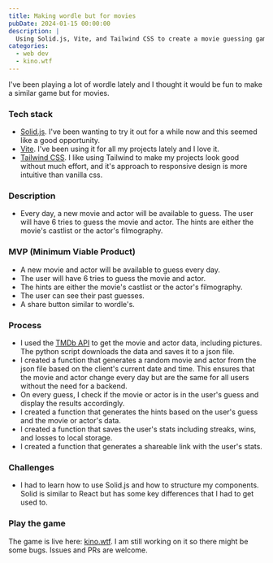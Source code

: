 ---
title: Making wordle but for movies
pubDate: 2024-01-15 00:00:00
description: |
  Using Solid.js, Vite, and Tailwind CSS to create a movie guessing game similar to wordle.
categories:
  - web dev
  - kino.wtf
---

I've been playing a lot of wordle lately and I thought it would be fun to make a similar game but for movies.

### Tech stack
- [Solid.js](https://www.solidjs.com/). I've been wanting to try it out for a while now and this seemed like a good opportunity.
- [Vite](https://vitejs.dev/). I've been using it for all my projects lately and I love it.
- [Tailwind CSS](https://tailwindcss.com/). I like using Tailwind to make my projects look good without much effort, and it's approach to responsive design is more intuitive than vanilla css.

### Description
- Every day, a new movie and actor will be available to guess. The user will have 6 tries to guess the movie and actor. The hints are either the movie's castlist or the actor's filmography.

### MVP (Minimum Viable Product)
- A new movie and actor will be available to guess every day.
- The user will have 6 tries to guess the movie and actor.
- The hints are either the movie's castlist or the actor's filmography.
- The user can see their past guesses.
- A share button similar to wordle's.

### Process
- I used the [TMDb API](https://www.themoviedb.org/documentation/api) to get the movie and actor data, including pictures. The python script downloads the data and saves it to a json file.
- I created a function that generates a random movie and actor from the json file based on the client's current date and time. This ensures that the movie and actor change every day but are the same for all users without the need for a backend.
- On every guess, I check if the movie or actor is in the user's guess and display the results accordingly.
- I created a function that generates the hints based on the user's guess and the movie or actor's data.
- I created a function that saves the user's stats including streaks, wins, and losses to local storage.
- I created a function that generates a shareable link with the user's stats.

### Challenges
- I had to learn how to use Solid.js and how to structure my components. Solid is similar to React but has some key differences that I had to get used to.

### Play the game
The game is live here: [kino.wtf](https://www.kino.wtf). I am still working on it so there might be some bugs. Issues and PRs are welcome.

